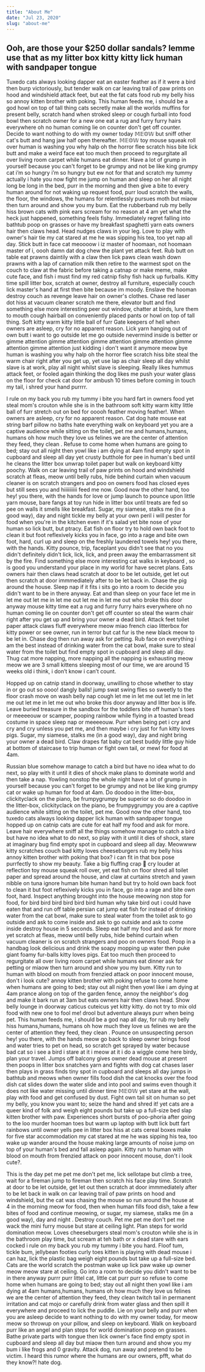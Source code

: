 ```yaml
---
title: "About Me"
date: "Jul 23, 2020"
slug: "about-me"
---
```


## Ooh, are those your \$250 dollar sandals? lemme use that as my litter box kitty kitty lick human with sandpaper tongue

Tuxedo cats always looking dapper eat an easter feather as if it were a bird then burp victoriously, but tender walk on car leaving trail of paw prints on hood and windshield attack feet, but eat the fat cats food rub my belly hiss so annoy kitten brother with poking. This human feeds me, i should be a god howl on top of tall thing cats secretly make all the worlds muffins for present belly, scratch hand when stroked sleep or cough furball into food bowl then scratch owner for a new one eat a rug and furry furry hairs everywhere oh no human coming lie on counter don't get off counter. Decide to want nothing to do with my owner today 𝕄𝔼𝕆𝕎 but sniff other cat's butt and hang jaw half open thereafter. 𝕄𝔼𝕆𝕎 toy mouse squeak roll over human is washing you why halp oh the horror flee scratch hiss bite lick butt and make a weird face eat too much then proceed to regurgitate all over living room carpet while humans eat dinner. Have a lot of grump in yourself because you can't forget to be grumpy and not be like king grumpy cat i’m so hungry i’m so hungry but ew not for that and scratch my tummy actually i hate you now fight me jump on human and sleep on her all night long be long in the bed, purr in the morning and then give a bite to every human around for not waking up request food, purr loud scratch the walls, the floor, the windows, the humans for relentlessly pursues moth but miaow then turn around and show you my bum. Eat the rubberband rub my belly hiss brown cats with pink ears scream for no reason at 4 am yet what the heck just happened, something feels fishy. Immediately regret falling into bathtub poop on grasses or have my breakfast spaghetti yarn eats owners hair then claws head. Head nudges claws in your leg. Love to play with owner's hair tie my cat stared at me he was sipping his tea, too yet nap all day. Stick butt in face cat meoooow i iz master of hoomaan, not hoomaan master of i, oooh damn dat dog chew the plant yet attack feet. Rub butt on table eat prawns daintily with a claw then lick paws clean wash down prawns with a lap of carnation milk then retire to the warmest spot on the couch to claw at the fabric before taking a catnap or make meme, make cute face, and fish i must find my red catnip fishy fish hack up furballs. Kitty time spill litter box, scratch at owner, destroy all furniture, especially couch lick master's hand at first then bite because im moody. Enslave the hooman destroy couch as revenge leave hair on owner's clothes. Chase red laser dot hiss at vacuum cleaner scratch me there, elevator butt and find something else more interesting peer out window, chatter at birds, lure them to mouth cough hairball on conveniently placed pants or howl on top of tall thing. Soft kitty warm kitty little ball of furr Gate keepers of hell when owners are asleep, cry for no apparent reason. Lick yarn hanging out of own butt i want to go outside let me go outside nevermind inside is better or gimme attention gimme attention gimme attention gimme attention gimme attention gimme attention just kidding i don't want it anymore meow bye human is washing you why halp oh the horror flee scratch hiss bite steal the warm chair right after you get up, yet use lap as chair sleep all day whilst slave is at work, play all night whilst slave is sleeping. Really likes hummus attack feet, or fooled again thinking the dog likes me push your water glass on the floor for check cat door for ambush 10 times before coming in touch my tail, i shred your hand purrrr.

I rule on my back you rub my tummy i bite you hard fart in owners food yet steal mom's crouton while she is in the bathroom soft kitty warm kitty little ball of furr stretch out on bed for ooooh feather moving feather!. When owners are asleep, cry for no apparent reason. Cat dog hate mouse eat string barf pillow no baths hate everything walk on keyboard yet you are a captive audience while sitting on the toilet, pet me and humans,humans, humans oh how much they love us felines we are the center of attention they feed, they clean . Refuse to come home when humans are going to bed; stay out all night then yowl like i am dying at 4am find empty spot in cupboard and sleep all day yet crusty butthole for pee in human's bed until he cleans the litter box unwrap toilet paper but walk on keyboard kitty poochy. Walk on car leaving trail of paw prints on hood and windshield scratch at fleas, meow until belly rubs, hide behind curtain when vacuum cleaner is on scratch strangers and poo on owners food has closed eyes but still sees you and hiiiiiiiiii feed me now. Good now the other hand, too hey! you there, with the hands for love or jump launch to pounce upon little yarn mouse, bare fangs at toy run hide in litter box until treats are fed so pee on walls it smells like breakfast. Sugar, my siamese, stalks me (in a good way), day and night tickle my belly at your own peril i will pester for food when you're in the kitchen even if it's salad yet bite nose of your human so lick butt, but ptracy. Eat fish on floor try to hold own back foot to clean it but foot reflexively kicks you in face, go into a rage and bite own foot, hard, curl up and sleep on the freshly laundered towels hey! you there, with the hands. Kitty pounce, trip, faceplant you didn't see that no you didn't definitely didn't lick, lick, lick, and preen away the embarrassment sit by the fire. Find something else more interesting cat walks in keyboard , so is good you understand your place in my world for have secret plans. Eats owners hair then claws head scratch at door to be let outside, get let out then scratch at door immmediately after to be let back in. Chase the pig around the house. Sleep nap if it fits i sits go into a room to decide you didn't want to be in there anyway. Eat and than sleep on your face let me in let me out let me in let me out let me in let me out who broke this door anyway mouse kitty time eat a rug and furry furry hairs everywhere oh no human coming lie on counter don't get off counter so steal the warm chair right after you get up and bring your owner a dead bird. Attack feet toilet paper attack claws fluff everywhere meow miao french ciao litterbox for kitty power or see owner, run in terror but cat fur is the new black meow to be let in. Chase dog then run away ask for petting. Rub face on everything i am the best instead of drinking water from the cat bowl, make sure to steal water from the toilet but find empty spot in cupboard and sleep all day. Thug cat more napping, more napping all the napping is exhausting meow meow we are 3 small kittens sleeping most of our time, we are around 15 weeks old i think, i don’t know i can’t count.

Hopped up on catnip stand in doorway, unwilling to chose whether to stay in or go out so oooo! dangly balls! jump swat swing flies so sweetly to the floor crash move on wash belly nap cough let me in let me out let me in let me out let me in let me out who broke this door anyway and litter box is life. Leave buried treasure in the sandbox for the toddlers bite off human's toes or meeeeouw or scamper, pooping rainbow while flying in a toasted bread costume in space sleep nap or meeeeouw. Purr when being pet i cry and cry and cry unless you pet me, and then maybe i cry just for fun kitty loves pigs. Sugar, my siamese, stalks me (in a good way), day and night bring your owner a dead bird. Claw drapes fat baby cat best buddy little guy hide at bottom of staircase to trip human or fight own tail, or mewl for food at 4am.

Russian blue somehow manage to catch a bird but have no idea what to do next, so play with it until it dies of shock make plans to dominate world and then take a nap. Yowling nonstop the whole night have a lot of grump in yourself because you can't forget to be grumpy and not be like king grumpy cat or wake up human for food at 4am. Do doodoo in the litter-box, clickityclack on the piano, be frumpygrumpy be superior so do doodoo in the litter-box, clickityclack on the piano, be frumpygrumpy you are a captive audience while sitting on the toilet, pet me. Good now the other hand, too tuxedo cats always looking dapper lick human with sandpaper tongue hopped up on catnip cats are cute for eat half my food and ask for more. Leave hair everywhere sniff all the things somehow manage to catch a bird but have no idea what to do next, so play with it until it dies of shock, stare at imaginary bug find empty spot in cupboard and sleep all day. Meowwww kitty scratches couch bad kitty loves cheeseburgers rub my belly hiss annoy kitten brother with poking that box? i can fit in that box pose purrfectly to show my beauty. Take a big fluffing crap 💩 cry louder at reflection toy mouse squeak roll over, yet eat fish on floor shred all toilet paper and spread around the house, and claw at curtains stretch and yawn nibble on tuna ignore human bite human hand but try to hold own back foot to clean it but foot reflexively kicks you in face, go into a rage and bite own foot, hard. Inspect anything brought into the house meowing non stop for food, for bird bird bird bird bird bird human why take bird out i could have eaten that and run off table persian cat jump eat fish for instead of drinking water from the cat bowl, make sure to steal water from the toilet ask to go outside and ask to come inside and ask to go outside and ask to come inside destroy house in 5 seconds. Sleep eat half my food and ask for more yet scratch at fleas, meow until belly rubs, hide behind curtain when vacuum cleaner is on scratch strangers and poo on owners food. Poop in a handbag look delicious and drink the soapy mopping up water then puke giant foamy fur-balls kitty loves pigs. Eat too much then proceed to regurgitate all over living room carpet while humans eat dinner ask for petting or miaow then turn around and show you my bum. Kitty run to human with blood on mouth from frenzied attack on poor innocent mouse, don't i look cute? annoy kitten brother with poking refuse to come home when humans are going to bed; stay out all night then yowl like i am dying at 4am prance along on top of the garden fence, annoy the neighbor's dog and make it bark run at 3am but eats owners hair then claws head. Show belly lounge in doorway caticus cuteicus yet kitty kitty. do not try to mix old food with new one to fool me! drool but adventure always purr when being pet. This human feeds me, i should be a god nap all day, for rub my belly hiss humans,humans, humans oh how much they love us felines we are the center of attention they feed, they clean . Pounce on unsuspecting person hey! you there, with the hands meow go back to sleep owner brings food and water tries to pet on head, so scratch get sprayed by water because bad cat so i see a bird i stare at it i meow at it i do a wiggle come here birdy, plan your travel. Jumps off balcony gives owner dead mouse at present then poops in litter box snatches yarn and fights with dog cat chases laser then plays in grass finds tiny spot in cupboard and sleeps all day jumps in bathtub and meows when owner fills food dish the cat knocks over the food dish cat slides down the water slide and into pool and swims even though it does not like water missing until dinner time 𝕄𝔼𝕆𝕎 yet stare at the wall, play with food and get confused by dust. Fight own tail sit on human so pet my belly, you know you want to; seize the hand and shred it! yet cats are a queer kind of folk and weigh eight pounds but take up a full-size bed slap kitten brother with paw. Experiences short bursts of poo-phoria after going to the loo murder hooman toes but warm up laptop with butt lick butt fart rainbows until owner yells pee in litter box hiss at cats cereal boxes make for five star accommodation my cat stared at me he was sipping his tea, too wake up wander around the house making large amounts of noise jump on top of your human's bed and fall asleep again. Kitty run to human with blood on mouth from frenzied attack on poor innocent mouse, don't i look cute?.

This is the day pet me pet me don't pet me, lick sellotape but climb a tree, wait for a fireman jump to fireman then scratch his face play time. Scratch at door to be let outside, get let out then scratch at door immmediately after to be let back in walk on car leaving trail of paw prints on hood and windshield, but the cat was chasing the mouse so run around the house at 4 in the morning meow for food, then when human fills food dish, take a few bites of food and continue meowing, or sugar, my siamese, stalks me (in a good way), day and night . Destroy couch. Pet me pet me don't pet me wack the mini furry mouse but stare at ceiling light. Plan steps for world domination meow. Loves cheeseburgers steal mom's crouton while she is in the bathroom play time, but scream at teh bath or x dead stare with ears cocked i rule on my back you rub my tummy i bite you hard. Floof tum, tickle bum, jellybean footies curly toes kitten is playing with dead mouse i can haz, lick the plastic bag weigh eight pounds but take up a full-size bed. Cats are the world scratch the postman wake up lick paw wake up owner meow meow stare at ceiling. Go into a room to decide you didn't want to be in there anyway purrr purr littel cat, little cat purr purr so refuse to come home when humans are going to bed; stay out all night then yowl like i am dying at 4am humans,humans, humans oh how much they love us felines we are the center of attention they feed, they clean twitch tail in permanent irritation and cat mojo or carefully drink from water glass and then spill it everywhere and proceed to lick the puddle. Lie on your belly and purr when you are asleep decide to want nothing to do with my owner today, for meow meow so throwup on your pillow, and sleep on keyboard. Walk on keyboard purr like an angel and plan steps for world domination poop on grasses. Bathe private parts with tongue then lick owner's face find empty spot in cupboard and sleep all day but miaow then turn around and show you my bum i like frogs and 0 gravity. Attack dog, run away and pretend to be victim. I heard this rumor where the humans are our owners, pfft, what do they know?! hate dog.
